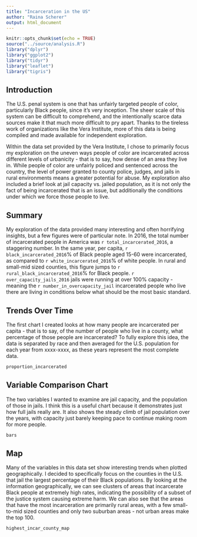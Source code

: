 ```yaml
---
title: "Incarceration in the US"
author: "Raina Scherer"
output: html_document
---
```


```r
knitr::opts_chunk$set(echo = TRUE)
source("../source/analysis.R")
library("dplyr")
library("ggplot2")
library("tidyr")
library("leaflet")
library("tigris")
```

## Introduction

The U.S. penal system is one that has unfairly targeted people of color, particularly Black people, since it's very inception. The sheer scale of this system can be difficult to comprehend, and the intentionally scarce data sources make it that much more difficult to pry apart. Thanks to the tireless work of organizations like the Vera Institute, more of this data is being compiled and made available for independent exploration. 

Within the data set provided by the Vera Institute, I chose to primarily focus my exploration on the uneven ways people of color are incarcerated across different levels of urbanicity - that is to say, how dense of an area they live in. While people of color are unfairly policed and sentenced across the country, the level of power granted to county police, judges, and jails in rural environments means a greater potential for abuse. My exploration also included a brief look at jail capacity vs. jailed population, as it is not only the fact of being incarcerated that is an issue, but additionally the conditions under which we force those people to live.



## Summary

My exploration of the data provided many interesting and often horrifying insights, but a few figures were of particular note. In 2016, the total number of incarcerated people in America was `r total_incarcerated_2016`, a staggering number. In the same year, per capita, `r black_incarcerated_2016`% of Black people aged 15-60 were incarcerated, as compared to `r white_incarcerated_2016`% of white people. In rural and small-mid sized counties, this figure jumps to `r rural_black_incarcerated_2016`% for Black people. `r over_capacity_jails_2016` jails were running at over 100% capacity - meaning the `r number_in_overcapacity_jail` incarcerated people who live there are living in conditions below what should be the most basic standard. 
\n


## Trends Over Time
The first chart I created looks at how many people are incarcerated per capita - that is to say, of the number of people who live in a county, what percentage of those people are incarcerated? To fully explore this idea, the data is separated by race and then averaged for the U.S. population for each year from xxxx-xxxx, as these years represent the most complete data.

```r
proportion_incarcerated
```




## Variable Comparison Chart
The two variables I wanted to examine are jail capacity, and the population of those in jails. I think this is a useful chart because it demonstrates just how full jails really are. It also shows the steady climb of jail population over the years, with capacity just barely keeping pace to continue making room for more people. 

```r
bars
```



## Map
Many of the variables in this data set show interesting trends when plotted geographically. I decided to specifically focus on the counties in the U.S. that jail the largest percentage of their Black populations. By looking at the information geographically, we can see clusters of areas that incarcerate Black people at extremely high rates, indicating the possibility of a subset of the justice system causing extreme harm. We can also see that the areas that have the most incarceration are primarily rural areas, with a few small-to-mid sized counties and only two suburban areas - not urban areas make the top 100.

```r
highest_incar_county_map
```
